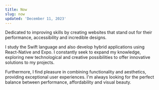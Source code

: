 ```yaml
---
title: Now
slug: now
updated: 'December 11, 2023'
---
```


Dedicated to improving skills by creating websites that stand out for their performance, accessibility and incredible designs.

I study the Swift language and also develop hybrid applications using React-Native and Expo. I constantly seek to expand my knowledge, exploring new technological and creative possibilities to offer innovative solutions to my projects.

Furthermore, I find pleasure in combining functionality and aesthetics, providing exceptional user experiences. I&apos;m always looking for the perfect balance between performance, affordability and visual beauty.

